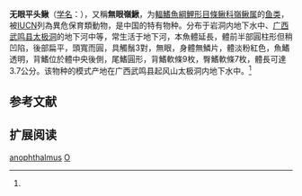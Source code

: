 {{Speciesbox 
| genus = Oreonectes
| species = anophthalmus
| status = VU
| status_system = IUCN3.1
| authority =  Zheng, 1981<ref name='id6340'>{{cite web| url =http://www.bioinfo.cn/db05/BjdwSpecies.php?action=view&id=6340| title =无眼平头鳅| work =中国动物物种编目数据库| publisher =中国科学院微生物研究所| author =中国科学院动物研究所| accessdate =2009-04-11| deadurl =yes| archiveurl =https://web.archive.org/web/20131203122335/http://www.bioinfo.cn/db05/BjdwSpecies.php?action=view| archivedate =2013-12-03}}</ref>
| synonyms =
}}

'''无眼平头鳅'''（[[学名|学名]]：{{lang|la|''Oreonectes anophthalmus''}}），又稱'''無眼嶺鰍'''，为[[輻鰭魚綱|輻鰭魚綱]][[鯉形目|鯉形目]][[條鳅科|條鳅科]][[嶺鳅属|嶺鳅属]]的[[鱼类|鱼类]]，被[[IUCN|IUCN]]列為異危保育類動物，是中国的特有物种。分布于岩洞内地下水中、[[广西|广西]][[武鸣县|武鸣县]][[太极洞|太极洞]]的地下河中等，常生活于地下河，本魚體延長，體前半部圓柱形但稍凹陷，後部扁平，頭寬而圓，具觸鬚3對，無眼，身體無鱗片，體淡粉紅色，魚鰭透明，背鰭位於體中央後側，尾鰭圓形，背鰭軟條9枚，臀鰭軟條7枚，體長可達3.7公分。该物种的模式产地在广西武鸣县起风山太极洞内地下水中。<ref name='id6340'/>

== 参考文献 ==
{{reflist}}

== 扩展阅读 ==
{{refbegin}}
{{wikispecies-inline|Oreonectes anophthalmus|无眼平头鳅}}
{{refend}}
{{Taxonbar|from=Q3235022}}

[[Category:嶺鳅属|anophthalmus]]
[[Category:1981年描述的魚類|O]]

{{鯉形目小作品}}